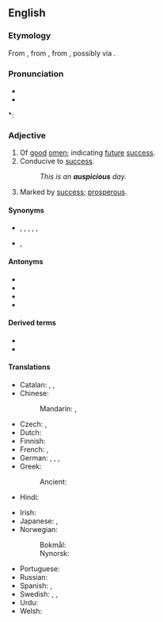 ==English==

===Etymology===
From {{suffix|auspice|ious|lang=en}}, from {{etyl|la|en}} {{m|la|auspicium||[[augury]]}}, from {{etyl|la|en}} {{m|la|auspex||[[augur]]}}, possibly via {{etyl|fr|en}}.

===Pronunciation===
* {{IPA|/ɔˈspɪʃəs/|lang=en}}
* {{audio|en-us-auspicious.ogg|Audio (US)|lang=en}}

*: {{rhymes|ɪʃəs|lang=en}}

===Adjective===
{{en-adj}}

# Of [[good]] [[omen]]; indicating [[future]] [[success]].
# Conducive to [[success]].
#: ''This is an '''auspicious''' day.''
# Marked by [[success]]; [[prosperous]].

====Synonyms====
* {{sense|conducive to success}} {{l|en|favourable}}, {{l|en|favorable}}, {{l|en|promising}}, {{l|en|propitious}}, {{l|en|fortunate}}, {{l|en|lucky}}
* {{sense|marked by success}} {{l|en|lucky}}, {{l|en|fortunate}}

====Antonyms====
* {{l|en|disastrous}}
* {{l|en|ruinous}}
* {{l|en|inauspicious}}
* {{l|en|ominous}}

====Derived terms====
* {{l|en|auspiciously}}
* {{l|en|auspiciousness}}

====Translations====
{{trans-top|indicating future success}}
* Catalan: {{t|ca|propici|m}}, {{t|ca|propícia|f}}, {{t+|ca|favorable|m|f}}
* Chinese:
*: Mandarin: {{t+|cmn|吉利|tr=jílì|sc=Hani}}, {{t+|cmn|吉祥|tr=jíxiáng|sc=Hani}}
* Czech: {{t|cs|slibný|m}}, {{t+|cs|nadějný|m}}
* Dutch: {{t+|nl|gunstig}}
* Finnish: {{t+|fi|lupaava}}
* French: {{t+|fr|propice}}, {{t+|fr|faste}}
* German: {{t+|de|günstig}}, {{t|de|vielversprechend}}, {{t+|de|verheißungsvoll}}, {{t|de|glückverheißend}}
* Greek:
*: Ancient: {{t|grc|αἴσιος|sc=polytonic}}
* Hindi: {{t+|hi|शुभ|tr=śubh|sc=Deva}}
{{trans-mid}}
* Irish: {{t|ga|dea-thuarúil}}
* Japanese: {{t|ja|めでたい|tr=medetai}}, {{t|ja|喜ばしい|tr=yorokobashii}}
* Norwegian:
*: Bokmål: {{t|nb|gunstig}}
*: Nynorsk: {{t|nn|gunstig}}
* Portuguese: {{t+|pt|promissor}}
* Russian: {{t+|ru|благоприя́тный}}
* Spanish: {{t+|es|prometedor}}, {{t+|es|propicio}}
* Swedish: {{t+|sv|lovande}}, {{t|sv|lyckobådande}}, {{t+|sv|gynnsam}}
* Urdu: {{t|ur|شبھ|tr=śubh|sc=ur-Arab}}
* Welsh: {{t+|cy|ffafrol}}
{{trans-bottom}}